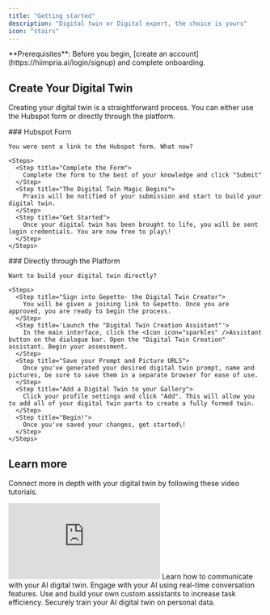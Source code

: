 ```yaml
---
title: "Getting started"
description: "Digital twin or Digital expert, the choice is yours"
icon: "stairs"
---
```


<Note>
  **Prerequisites**: Before you begin, [create an account](https://hiimpria.ai/login/signup) and complete onboarding.
</Note>

## Create Your Digital Twin

Creating your digital twin is a straightforward process. You can either use the Hubspot form or directly through the platform.

<AccordionGroup>
  <Accordion title="Form Submission" icon="envelope-open-text">
    ### Hubspot Form

    You were sent a link to the Hubspot form. What now?

    <Steps>
      <Step title="Complete the Form">
        Complete the form to the best of your knowledge and click "Submit"
      </Step>
      <Step title="The Digital Twin Magic Begins">
        Praxis will be notified of your submission and start to build your digital twin.
      </Step>
      <Step title="Get Started">
        Once your digital twin has been brought to life, you will be sent login credentials. You are now free to play\!
      </Step>
    </Steps>
  </Accordion>
  <Accordion title="Signup" icon="right-to-bracket">
    ### Directly through the Platform

    Want to build your digital twin directly?

    <Steps>
      <Step title="Sign into Gepetto- the Digital Twin Creator">
        You will be given a joining link to Gepetto. Once you are approved, you are ready to begin the process.
      </Step>
      <Step title='Launch the "Digital Twin Creation Assistant"'>
        In the main interface, click the <Icon icon="sparkles" />Assistant button on the dialogue bar. Open the "Digital Twin Creation" assistant. Begin your assessment.
      </Step>
      <Step title="Save your Prompt and Picture URLS">
        Once you've generated your desired digital twin prompt, name and pictures, be sure to save them in a separate browser for ease of use.
      </Step>
      <Step title="Add a Digital Twin to your Gallery">
        Click your profile settings and click "Add". This will allow you to add all of your digital twin parts to create a fully formed twin.
      </Step>
      <Step title="Begin!">
        Once you've saved your changes, get started\!
      </Step>
    </Steps>
  </Accordion>
</AccordionGroup>

## Learn more

Connect more in depth with your digital twin by following these video tutorials.


  <iframe 
  className="w-full aspect-video rounded-xl"
  src="https://www.canva.com/design/DAGvVkyaSJY/c3wIs-Jlivq2e1cPKcjQAw/watch?embed"
   title="Canva Video Player"
  frameBorder="0"
  allow="accelerometer; autoplay; clipboard-write; encrypted-media; gyroscope; picture-in-picture"
  allowFullScreen
  ></iframe>


<Columns cols={2}>
  <Card title="Interacting with your Digital Twin" icon="pen-to-square" href="guides/interface/input-responses">
    Learn how to communicate with your AI digital twin.
  </Card>
  <Card title="Real-Time Conversation Mode" icon="waveform-lines" href="guides/interface/convo-speech">
    Engage with your AI using real-time conversation features.
  </Card>
  <Card title="Personal Assistants" icon="sparkles" href="guides/user/assistants-personalization/assistants">
    Use and build your own custom assistants to increase task efficiency.
  </Card>
  <Card title="IP Vault" icon="paperclip" href="guides/user/files-documents/ipvault">
    Securely train your AI digital twin on personal data.
  </Card>
</Columns>
